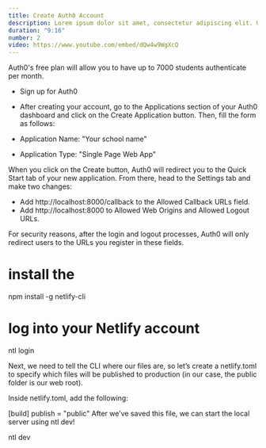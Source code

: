 ```yaml
---
title: Create Auth0 Account
description: Lorem ipsum dolor sit amet, consectetur adipiscing elit. Ut eleifend nibh vel blandit interdum.
duration: "9:16"
number: 2
video: https://www.youtube.com/embed/dQw4w9WgXcQ
---
```


Auth0's free plan will allow you to have up to 7000 students authenticate per month.

- Sign up for Auth0
- After creating your account, go to the Applications section of your Auth0 dashboard and click on the Create Application button.
  Then, fill the form as follows:

- Application Name: "Your school name"
- Application Type: "Single Page Web App"

When you click on the Create button, Auth0 will redirect you to the Quick Start tab of your new application. From there, head to the Settings tab and make two changes:

- Add http://localhost:8000/callback to the Allowed Callback URLs field.
- Add http://localhost:8000 to Allowed Web Origins and Allowed Logout URLs.

For security reasons, after the login and logout processes,
Auth0 will only redirect users to the URLs you register in these fields.

# install the
npm install -g netlify-cli

# log into your Netlify account
ntl login

Next, we need to tell the CLI where our files are, so let’s create a netlify.toml to specify which files will be published to production (in our case, the public folder is our web root).

Inside netlify.toml, add the following:

[build]
    publish = "public"
After we’ve saved this file, we can start the local server using ntl dev!

ntl dev



